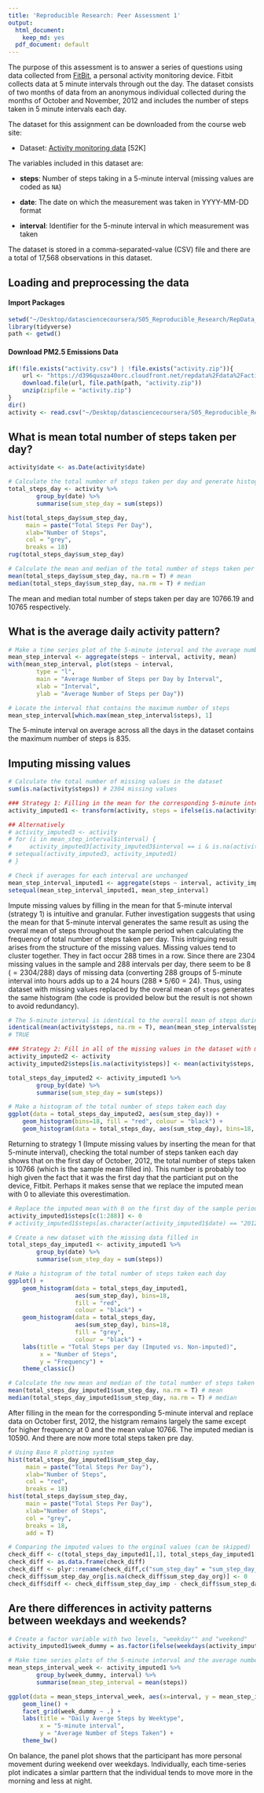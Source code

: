 ```yaml
---
title: 'Reproducible Research: Peer Assessment 1'
output:
  html_document:
    keep_md: yes
  pdf_document: default
---
```


The purpose of this assessment is to answer a series of questions using data collected from [FitBit](http://en.wikipedia.org/wiki/Fitbit), a personal activity monitoring device. Fitbit collects data at 5 minute intervals through out the day. The dataset consists of two months of data from an anonymous individual collected during the months of October and November, 2012 and includes the number of steps taken in 5 minute intervals each day.

The dataset for this assignment can be downloaded from the course web site:

* Dataset: [Activity monitoring data](https://d396qusza40orc.cloudfront.net/repdata%2Fdata%2Factivity.zip) [52K]

The variables included in this dataset are:

* **steps**: Number of steps taking in a 5-minute interval (missing
    values are coded as `NA`)

* **date**: The date on which the measurement was taken in YYYY-MM-DD
    format

* **interval**: Identifier for the 5-minute interval in which
    measurement was taken

The dataset is stored in a comma-separated-value (CSV) file and there are a total of 17,568 observations in this dataset.


## Loading and preprocessing the data

#### Import Packages 

```r
setwd("~/Desktop/datasciencecoursera/S05_Reproducible_Research/RepData_PeerAssessment1")
library(tidyverse)
path <- getwd()
```

#### Download PM2.5 Emissions Data

```r
if(!file.exists("activity.csv") | !file.exists("activity.zip")){
    url <- "https://d396qusza40orc.cloudfront.net/repdata%2Fdata%2Factivity.zip"
    download.file(url, file.path(path, "activity.zip"))
    unzip(zipfile = "activity.zip")
}
dir()
activity <- read.csv("~/Desktop/datasciencecoursera/S05_Reproducible_Research/RepData_PeerAssessment1/activity.csv")
```

## What is mean total number of steps taken per day?

```r
activity$date <- as.Date(activity$date)

# Calculate the total number of steps taken per day and generate histogram
total_steps_day <- activity %>% 
        group_by(date) %>% 
        summarise(sum_step_day = sum(steps))

hist(total_steps_day$sum_step_day, 
     main = paste("Total Steps Per Day"), 
     xlab="Number of Steps", 
     col = "grey", 
     breaks = 18)
rug(total_steps_day$sum_step_day)

# Calculate the mean and median of the total number of steps taken per day
mean(total_steps_day$sum_step_day, na.rm = T) # mean
median(total_steps_day$sum_step_day, na.rm = T) # median
```

The mean and median total number of steps taken per day are 10766.19 and 10765 respectively.

## What is the average daily activity pattern?

```r

# Make a time series plot of the 5-minute interval and the average number of steps taken
mean_step_interval <- aggregate(steps ~ interval, activity, mean)
with(mean_step_interval, plot(steps ~ interval, 
        type = "l", 
        main = "Average Number of Steps per Day by Interval",
        xlab = "Interval",
        ylab = "Average Number of Steps per Day"))

```

```r
# Locate the interval that contains the maximum number of steps
mean_step_interval[which.max(mean_step_interval$steps), 1]
```

The 5-minute interval on average across all the days in the dataset contains the maximum number of steps is 835.


## Imputing missing values

```r

# Calculate the total number of missing values in the dataset
sum(is.na(activity$steps)) # 2304 missing values

### Strategy 1: Filling in the mean for the corresponding 5-minute interval
activity_imputed1 <- transform(activity, steps = ifelse(is.na(activity$steps), mean_step_interval$steps[match(activity$interval, mean_step_interval$interval)], activity$steps))

## Alternatively
# activity_imputed3 <- activity
# for (i in mean_step_interval$interval) {
#     activity_imputed3[activity_imputed3$interval == i & is.na(activity_imputed3$steps), ]$steps <- mean_step_interval$steps[mean_step_interval$interval == i]
# setequal(activity_imputed3, activity_imputed1)
# }

# Check if averages for each interval are unchanged
mean_step_interval_imputed1 <- aggregate(steps ~ interval, activity_imputed1, mean)
setequal(mean_step_interval_imputed1, mean_step_interval) 

```

Impute missing values by filling in the mean for that 5-minute interval (strategy 1) is intuitive and granular. Futher investigation suggests that using the mean for that 5-minute interval generates the same result as using the overal mean of steps throughout the sample period when calculating the frequency of total number of steps taken per day. This intriguing result arises from the structure of the missing values. Missing values tend to cluster together. They in fact occur 288 times in a row. Since there are 2304 missing values in the sample and 288 intervals per day, there seem to be $8$ $(= 2304/288)$ days of missing data (converting 288 groups of 5-minute interval into hours adds up to a 24 hours ($288*5/60 = 24$). Thus, using dataset with missing values replaced by the overal mean of `steps` generates the same histogram (the code is provided below but the result is not shown to avoid redundancy). 


```r

# The 5-minute interval is identical to the overall mean of steps during the sample period
identical(mean(activity$steps, na.rm = T), mean(mean_step_interval$steps[match(activity$interval, mean_step_interval$interval)]))
# TRUE

### Strategy 2: Fill in all of the missing values in the dataset with mean from all observations regardless of where the NAs fall within an interval 
activity_imputed2 <- activity
activity_imputed2$steps[is.na(activity$steps)] <- mean(activity$steps, na.rm = T)

total_steps_day_imputed2 <- activity_imputed1 %>% 
        group_by(date) %>% 
        summarise(sum_step_day = sum(steps))

# Make a histogram of the total number of steps taken each day 
ggplot(data = total_steps_day_imputed2, aes(sum_step_day)) +
    geom_histogram(bins=18, fill = "red", colour = "black") +
    geom_histogram(data = total_steps_day, aes(sum_step_day), bins=18, fill = "grey", colour = "black")

```

Returning to strategy 1 (Impute missing values by inserting the mean for that 5-minute interval), checking the total number of steps tanken each day shows that on the first day of October, 2012, the total number of steps taken is 10766 (which is the sample mean filled in). This number is probably too high given the fact that it was the first day that the particiant put on the device, Fitbit. Perhaps it makes sense that we replace the imputed mean with $0$ to alleviate this overestimation. 

```r

# Replace the imputed mean with 0 on the first day of the sample period
activity_imputed1$steps[c(1:288)] <- 0
# activity_imputed1$steps[as.character(activity_imputed1$date) == "2012-10-01"] <- 0

# Create a new dataset with the missing data filled in
total_steps_day_imputed1 <- activity_imputed1 %>% 
        group_by(date) %>% 
        summarise(sum_step_day = sum(steps))

# Make a histogram of the total number of steps taken each day 
ggplot() +
    geom_histogram(data = total_steps_day_imputed1, 
                   aes(sum_step_day), bins=18, 
                   fill = "red", 
                   colour = "black") +
    geom_histogram(data = total_steps_day, 
                   aes(sum_step_day), bins=18, 
                   fill = "grey",  
                   colour = "black") +
    labs(title = "Total Steps per day (Imputed vs. Non-imputed)", 
         x = "Number of Steps", 
         y = "Frequency") +
    theme_classic()

# Calculate the new mean and median of the total number of steps taken per day
mean(total_steps_day_imputed1$sum_step_day, na.rm = T) # mean
median(total_steps_day_imputed1$sum_step_day, na.rm = T) # median

```

After filling in the mean for the corresponding 5-minute interval and replace data on October first, 2012, the histgram remains largely the same except for higher frequency at 0 and the mean value 10766. The imputed median is 10590. And there are now more total steps taken pre day.

```r

# Using Base R plotting system
hist(total_steps_day_imputed1$sum_step_day,
     main = paste("Total Steps Per Day"),
     xlab="Number of Steps",
     col = "red",
     breaks = 18)
hist(total_steps_day$sum_step_day,
     main = paste("Total Steps Per Day"),
     xlab="Number of Steps",
     col = "grey",
     breaks = 18,
     add = T)

```

```r

# Comparing the imputed values to the orginal values (can be skipped)
check_diff <- c(total_steps_day_imputed1[,1], total_steps_day_imputed1[,2], total_steps_day_imputed1[,2])
check_diff <- as.data.frame(check_diff)
check_diff <- plyr::rename(check_diff,c("sum_step_day" = "sum_step_day_imp", "sum_step_day.1" = "sum_step_day_org"))
check_diff$sum_step_day_org[is.na(check_diff$sum_step_day_org)] <- 0
check_diff$diff <- check_diff$sum_step_day_imp - check_diff$sum_step_day_org

```

## Are there differences in activity patterns between weekdays and weekends?

```r

# Create a factor variable with two levels, "weekday"" and "weekend" 
activity_imputed1$week_dummy = as.factor(ifelse(weekdays(activity_imputed1$date) %in% c("Saturday","Sunday"), "weekend", "weekday"))

# Make time series plots of the 5-minute interval and the average number of steps taken
mean_steps_interval_week <- activity_imputed1 %>% 
        group_by(week_dummy, interval) %>% 
        summarise(mean_step_interval = mean(steps))

ggplot(data = mean_steps_interval_week, aes(x=interval, y = mean_step_interval)) +
    geom_line() + 
    facet_grid(week_dummy ~ .) + 
    labs(title = "Daily Averge Steps by Weektype", 
         x = "5-minute interval", 
         y = "Average Number of Steps Taken") +
    theme_bw()

```

On balance, the panel plot shows that the participant has more personal movement during weekend over weekdays. Individually, each time-series plot indicates a simlar parttern that the individual tends to move more in the morning and less at night. 









